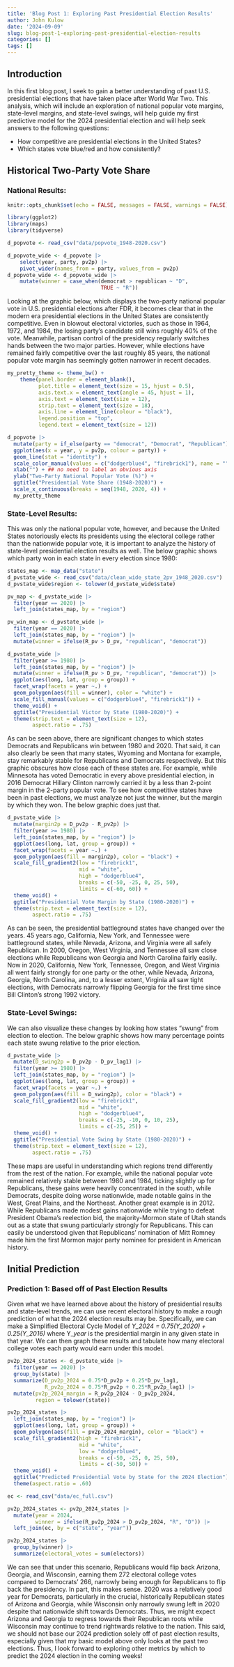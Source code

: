 ```yaml
---
title: 'Blog Post 1: Exploring Past Presidential Election Results'
author: John Kulow
date: '2024-09-09'
slug: blog-post-1-exploring-past-presidential-election-results
categories: []
tags: []
---
```


## **Introduction**

In this first blog post, I seek to gain a better understanding of past U.S. presidential elections that have taken place after World War Two. This analysis, which will include an exploration of national popular vote margins, state-level margins, and state-level swings, will help guide my first predictive model for the 2024 presidential election and will help seek answers to the following questions:

- How competitive are presidential elections in the United States?
- Which states vote blue/red and how consistently?

## **Historical Two-Party Vote Share**
### National Results:



```r
knitr::opts_chunk$set(echo = FALSE, messages = FALSE, warnings = FALSE)
```

```r
library(ggplot2)
library(maps)
library(tidyverse)
```

```r
d_popvote <- read_csv("data/popvote_1948-2020.csv")

d_popvote_wide <- d_popvote |>
    select(year, party, pv2p) |>
    pivot_wider(names_from = party, values_from = pv2p)
d_popvote_wide <- d_popvote_wide |> 
    mutate(winner = case_when(democrat > republican ~ "D",
                              TRUE ~ "R"))

```

Looking at the graphic below, which displays the two-party national popular vote in U.S. presidential elections after FDR, it becomes clear that in the modern era presidential elections in the United States are consistently competitive. Even in blowout electoral victories, such as those in 1964, 1972, and 1984, the losing party's candidate still wins roughly 40% of the vote. Meanwhile, partisan control of the presidency regularly switches hands between the two major parties. However, while elections have remained fairly competitive over the last roughly 85 years, the national popular vote margin has seemingly gotten narrower in recent decades. 

```r
my_pretty_theme <- theme_bw() + 
    theme(panel.border = element_blank(),
          plot.title = element_text(size = 15, hjust = 0.5), 
          axis.text.x = element_text(angle = 45, hjust = 1),
          axis.text = element_text(size = 12),
          strip.text = element_text(size = 18),
          axis.line = element_line(colour = "black"),
          legend.position = "top",
          legend.text = element_text(size = 12))
```

```r
d_popvote |>
  mutate(party = if_else(party == "democrat", "Democrat", "Republican")) |>
  ggplot(aes(x = year, y = pv2p, colour = party)) +
  geom_line(stat = "identity") +
  scale_color_manual(values = c("dodgerblue4", "firebrick1"), name = "") +
  xlab("") + ## no need to label an obvious axis
  ylab("Two-Party National Popular Vote (%)") +
  ggtitle("Presidential Vote Share (1948-2020)") + 
  scale_x_continuous(breaks = seq(1948, 2020, 4)) +
  my_pretty_theme
```


### State-Level Results:

This was only the national popular vote, however, and because the United States notoriously elects its presidents using the electoral college rather than the nationwide popular vote, it is important to analyze the history of state-level presidential election results as well. The below graphic shows which party won in each state in every election since 1980:

```r
states_map <- map_data("state")
d_pvstate_wide <- read_csv("data/clean_wide_state_2pv_1948_2020.csv")
d_pvstate_wide$region <- tolower(d_pvstate_wide$state)

pv_map <- d_pvstate_wide |>
  filter(year == 2020) |>
  left_join(states_map, by = "region")

pv_win_map <- d_pvstate_wide |>
  filter(year == 2020) |>
  left_join(states_map, by = "region") |>
  mutate(winner = ifelse(R_pv > D_pv, "republican", "democrat"))
```


```r
d_pvstate_wide |>
  filter(year >= 1980) |>
  left_join(states_map, by = "region") |>
  mutate(winner = ifelse(R_pv > D_pv, "republican", "democrat")) |>
  ggplot(aes(long, lat, group = group)) +
  facet_wrap(facets = year ~.) +
  geom_polygon(aes(fill = winner), color = "white") +
  scale_fill_manual(values = c("dodgerblue4", "firebrick1")) +
  theme_void() +
  ggtitle("Presidential Victor by State (1980-2020)") +
  theme(strip.text = element_text(size = 12),
        aspect.ratio = .75)
```

As can be seen above, there are significant changes to which states Democrats and Republicans win between 1980 and 2020. That said, it can also clearly be seen that many states, Wyoming and Montana for example, stay remarkably stable for Republicans and Democrats respectively. But this graphic obscures how close each of these states are. For example, while Minnesota has voted Democratic in every above presidential election, in 2016 Democrat Hillary Clinton narrowly carried it by a less than 2-point margin in the 2-party popular vote. To see how competitive states have been in past elections, we must analyze not just the winner, but the margin by which they won. The below graphic does just that.

```r
d_pvstate_wide |>
  mutate(margin2p = D_pv2p - R_pv2p) |>
  filter(year >= 1980) |>
  left_join(states_map, by = "region") |>
  ggplot(aes(long, lat, group = group)) +
  facet_wrap(facets = year ~.) +
  geom_polygon(aes(fill = margin2p), color = "black") +
  scale_fill_gradient2(low = "firebrick1",
                       mid = "white",
                       high = "dodgerblue4",
                       breaks = c(-50, -25, 0, 25, 50),
                       limits = c(-60, 60)) +
  theme_void() +
  ggtitle("Presidential Vote Margin by State (1980-2020)") +
  theme(strip.text = element_text(size = 12),
        aspect.ratio = .75)
```

As can be seen, the presidential battleground states have changed over the years. 45 years ago, California, New York, and Tennessee were battleground states, while Nevada, Arizona, and Virginia were all safely Republican. In 2000, Oregon, West Virginia, and Tennessee all saw close elections while Republicans won Georgia and North Carolina fairly easily. Now in 2020, California, New York, Tennessee, Oregon, and West Virginia all went fairly strongly for one party or the other, while Nevada, Arizona, Georgia, North Carolina, and, to a lesser extent, Virginia all saw tight elections, with Democrats narrowly flipping Georgia for the first time since Bill Clinton's strong 1992 victory.

### State-Level Swings:

We can also visualize these changes by looking how states "swung" from election to election. The below graphic shows how many percentage points each state swung relative to the prior election.

```r
d_pvstate_wide |>
  mutate(D_swing2p = D_pv2p - D_pv_lag1) |>
  filter(year >= 1980) |>
  left_join(states_map, by = "region") |>
  ggplot(aes(long, lat, group = group)) +
  facet_wrap(facets = year ~.) +
  geom_polygon(aes(fill = D_swing2p), color = "black") +
  scale_fill_gradient2(low = "firebrick1",
                       mid = "white",
                       high = "dodgerblue4",
                       breaks = c(-25, -10, 0, 10, 25),
                       limits = c(-25, 25)) +
  theme_void() +
  ggtitle("Presidential Vote Swing by State (1980-2020)") +
  theme(strip.text = element_text(size = 12),
        aspect.ratio = .75)
```

These maps are useful in understanding which regions trend differently from the rest of the nation. For example, while the national popular vote remained relatively stable between 1980 and 1984, ticking slightly up for Republicans, these gains were heavily concentrated in the south, while Democrats, despite doing worse nationwide, made notable gains in the West, Great Plains, and the Northeast. Another great example is in 2012. While Republicans made modest gains nationwide while trying to defeat President Obama's reelection bid, the majority-Mormon state of Utah stands out as a state that swung particularly strongly for Republicans. This can easily be understood given that Republicans' nomination of Mitt Romney made him the first Mormon major party nominee for president in American history.

## **Initial Prediction**
### Prediction 1: Based off of Past Election Results

Given what we have learned above about the history of presidential results and state-level trends, we can use recent electoral history to make a rough prediction of what the 2024 election results may be. Specifically, we can make a Simplified Electoral Cycle Model of *Y_2024 = 0.75(Y_2020) + 0.25(Y_2016)* where Y_*year* is the presidential margin in any given state in that year. We can then graph these results and tabulate how many electoral college votes each party would earn under this model.

```r
pv2p_2024_states <- d_pvstate_wide |>
  filter(year == 2020) |>
  group_by(state) |>
  summarize(D_pv2p_2024 = 0.75*D_pv2p + 0.25*D_pv_lag1,
            R_pv2p_2024 = 0.75*R_pv2p + 0.25*R_pv2p_lag1) |>
  mutate(pv2p_2024_margin = R_pv2p_2024 - D_pv2p_2024,
         region = tolower(state))
```

```r
pv2p_2024_states |>
  left_join(states_map, by = "region") |>
  ggplot(aes(long, lat, group = group)) +
  geom_polygon(aes(fill = pv2p_2024_margin), color = "black") +
  scale_fill_gradient2(high = "firebrick1",
                       mid = "white",
                       low = "dodgerblue4",
                       breaks = c(-50, -25, 0, 25, 50),
                       limits = c(-50, 50)) +
  theme_void() +
  ggtitle("Predicted Presidential Vote by State for the 2024 Election") +
  theme(aspect.ratio = .60)
```

```r
ec <- read_csv("data/ec_full.csv")

pv2p_2024_states <- pv2p_2024_states |>
  mutate(year = 2024,
         winner = ifelse(R_pv2p_2024 > D_pv2p_2024, "R", "D")) |>
  left_join(ec, by = c("state", "year"))
```

```r
pv2p_2024_states |>
  group_by(winner) |>
  summarize(electoral_votes = sum(electors))
```

We can see that under this scenario, Republicans would flip back Arizona, Georgia, and Wisconsin, earning them 272 electoral college votes compared to Democrats' 266, narrowly being enough for Republicans to flip back the presidency. In part, this makes sense. 2020 was a relatively good year for Democrats, particularly in the crucial, historically Republican states of Arizona and Georgia, while Wisconsin only narrowly swung left in 2020 despite that nationwide shift towards Democrats. Thus, we might expect Arizona and Georgia to regress towards their Republican roots while Wisconsin may continue to trend rightwards relative to the nation. This said, we should not base our 2024 prediction solely off of past election results, especially given that  my basic model above only looks at the past two elections. Thus, I look forward to exploring other metrics by which to predict the 2024 election in the coming weeks!





